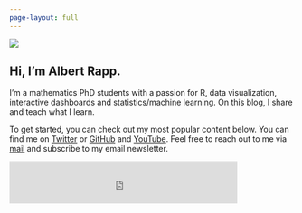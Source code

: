 ```yaml
---
page-layout: full
---
```


<!-- Nothing else to see here -->


::: {.grid}

::: {.g-col-12 .g-col-md-6}
![](my_profile.jpg)
:::

::: {.g-col-12 .g-col-md-6}
# Hi, I'm Albert Rapp.
I'm a mathematics PhD students with a passion for R, data visualization, interactive dashboards and statistics/machine learning. On this blog, I share and teach what I learn.

To get started, you can check out my most popular content below. You can find me on [Twitter](https://twitter.com/rappa753) or
[GitHub](https://github.com/AlbertRapp) and 
[YouTube](https://www.youtube.com/user/Alfrodo123). 
Feel free to reach out to me via [mail](mailto:blog@albert-rapp.de) and subscribe to my email newsletter.


<iframe src="https://embeds.beehiiv.com/9232d2a2-6e85-4beb-b8ed-1de94e9e4f01?slim=true" data-test-id="beehiiv-embed" frameborder="0" scrolling="no" style="margin: 0; border-radius: 0px !important; background-color: transparent; height: 75px;width:80%"></iframe>
:::

:::